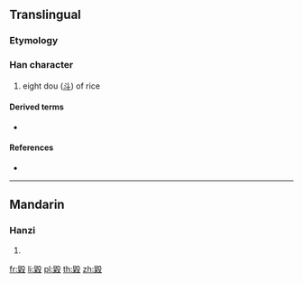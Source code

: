 ==Translingual==

===Etymology===
{{Han compound|䊆|殳|ls=ic}}

===Han character===
{{Han char|rn=79|rad=殳|as=12|sn=16|four=77947|canj=HDHNE}}

# eight dou ([[斗]]) of rice

====Derived terms====
* {{l|mul|糳}}

====References====
* {{Han ref|kx=0587.200|dkj=16679|hdz=32166.140|uh=6BC7|ud=27591|bh=E9E5|bd=59877}}

----

==Mandarin==

===Hanzi===
{{cmn-hanzi|pin=[[huǐ]] ([[hui3]])|wg=hui<sup>3</sup>}}

# {{defn|lang=cmn|sort=殳12}}

[[fr:毇]]
[[li:毇]]
[[pl:毇]]
[[th:毇]]
[[zh:毇]]